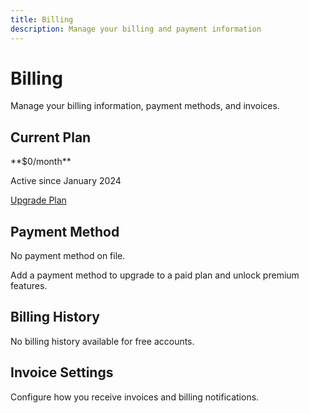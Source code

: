 ```yaml
---
title: Billing
description: Manage your billing and payment information
---
```


# Billing

Manage your billing information, payment methods, and invoices.

## Current Plan

<Card title="Free Plan" icon="gift">
  **$0/month**
  
  Active since January 2024
  
  [Upgrade Plan](/account/plans)
</Card>

## Payment Method

No payment method on file.

<Tip>
Add a payment method to upgrade to a paid plan and unlock premium features.
</Tip>

## Billing History

No billing history available for free accounts.

## Invoice Settings

Configure how you receive invoices and billing notifications.
